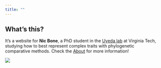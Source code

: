 ```yaml
---
title: ""
---
```


## What's this? 

It's a website for **Nic Bone**, a PhD student in the [Uyeda lab](https://www.uyedalab.com/) at Virginia Tech, studying how to best represent complex traits with phylogenetic comparative methods. Check the [About](about.html) for more information!

![](attempt.jpg)